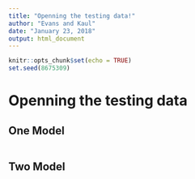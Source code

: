 ```yaml
---
title: "Openning the testing data!"
author: "Evans and Kaul"
date: "January 23, 2018"
output: html_document
---
```


```r
knitr::opts_chunk$set(echo = TRUE)
set.seed(8675309)
```

# Openning the testing data


## One Model

```r


```


## Two Model

```r


```


```r


```